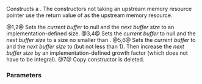 {{cpp/memory/monotonic_buffer_resource/title|monotonic_buffer_resource}}
{{cpp/memory/monotonic_buffer_resource/navbar}}
{{dcl begin}}
{{dcl|since=c++17|num=1|1=
monotonic_buffer_resource();
}}
{{dcl|since=c++17|num=2|1=
explicit monotonic_buffer_resource( std::pmr::memory_resource* upstream );
}}
{{dcl|since=c++17|num=3|1=
explicit monotonic_buffer_resource( std::size_t initial_size );
}}
{{dcl|since=c++17|num=4|1=
monotonic_buffer_resource( std::size_t initial_size,
                           std::pmr::memory_resource* upstream );
}}
{{dcl|since=c++17|num=5|1=
monotonic_buffer_resource( void* buffer, std::size_t buffer_size );
}}
{{dcl|since=c++17|num=6|1=
monotonic_buffer_resource( void* buffer, std::size_t buffer_size,
                           std::pmr::memory_resource* upstream );
}}
{{dcl|since=c++17|num=7|1=
monotonic_buffer_resource( const monotonic_buffer_resource&amp; ) = delete;
}}
{{dcl end}}

Constructs a {{rlpt|/|monotonic_buffer_resource}}. The constructors not taking an upstream memory resource pointer use the return value of {{lc|std::pmr::get_default_resource}} as the upstream memory resource.

@1,2@ Sets the ''current buffer'' to null and the ''next buffer size'' to an implementation-defined size.
@3,4@ Sets the ''current buffer'' to null and the ''next buffer size'' to a size no smaller than {{c|initial_size}}.
@5,6@ Sets the ''current buffer'' to {{c|buffer}} and the ''next buffer size'' to {{c|buffer_size}} (but not less than 1). Then increase the ''next buffer size'' by an implementation-defined growth factor (which does not have to be integral).
@7@ Copy constructor is deleted.

=== Parameters ===
{{par begin}}
{{par|upstream|the upstream memory resource to use; must point to a valid memory resource}}
{{par|initial_size|the minimum size of the first buffer to allocate; must be greater than zero}}
{{par|buffer|the initial buffer to use}}
{{par|buffer_size|the size of the initial buffer; cannot be greater than the number of bytes in {{ttb|buffer}}}}
{{par end}}

{{langlinks|es|ja|ru|zh}}